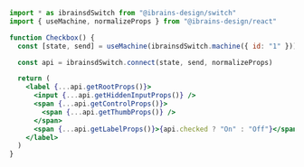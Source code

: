 ```jsx
import * as ibrainsdSwitch from "@ibrains-design/switch"
import { useMachine, normalizeProps } from "@ibrains-design/react"

function Checkbox() {
  const [state, send] = useMachine(ibrainsdSwitch.machine({ id: "1" }))

  const api = ibrainsdSwitch.connect(state, send, normalizeProps)

  return (
    <label {...api.getRootProps()}>
      <input {...api.getHiddenInputProps()} />
      <span {...api.getControlProps()}>
        <span {...api.getThumbProps()} />
      </span>
      <span {...api.getLabelProps()}>{api.checked ? "On" : "Off"}</span>
    </label>
  )
}
```

